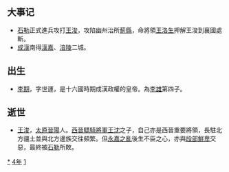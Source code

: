 {{yearTOC|314|西晋'''[[建兴_(晋愍帝)|建兴]]二年'''；成汉'''[[玉衡_(年号)|玉衡]]四年'''；前赵'''[[嘉平_(刘聪)|嘉平]]四年'''}}

== 大事记 ==
*[[石勒|石勒]]正式進兵攻打[[王浚|王浚]]，攻陷幽州治所[[薊縣|薊縣]]，命將領[[王洛生|王洛生]]押解王浚到襄國處斬。
*[[成漢|成漢]]南得[[漢嘉|漢嘉]]、[[涪陵|涪陵]]二城。

== 出生 ==
*[[李期|李期]]，字世運，是十六國時期成漢政權的皇帝。為[[李雄_(十六国)|李雄]]第四子。

== 逝世 ==
{{Wikisource year mention}}
*[[王浚|王浚]]，[[太原|太原]][[晉陽|晉陽]]人。[[西晉|西晉]][[驃騎將軍|驃騎將軍]][[王沈_(西晉政治人物)|王沈]]之子，自己亦是西晉重要將領，長駐北方疆土並與北方邊族交往頻繁。但[[永嘉之亂|永嘉之亂]]後生不臣之心，亦與[[段部鮮卑|段部鮮卑]]交惡，最終被[[石勒|石勒]]所敗。

[[Category:314年|*]]
[[Category:310年代|4年]]
[[Category:4世纪各年|1]]